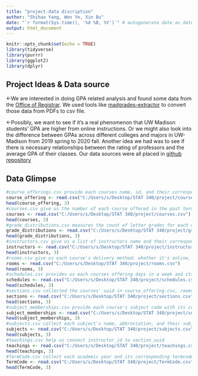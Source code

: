 ---
title: "project-data discription"
author: "Shihao Yang, Wen Ye, Xin Bu"
date: "`r format(Sys.time(), '%d %B, %Y')`" # autogenerate date as date of last knit
output: html_document
---

```{r setup, include=FALSE}
knitr::opts_chunk$set(echo = TRUE)
library(tidyverse)
library(purrr)
library(ggplot2)
library(dplyr)
```

## Project Ideas & Data source
<-We are interested in doing GPA related analysis and found some data from the [Office of Registrar](https://registrar.wisc.edu/datacenter/). We used tools like [madgrades-extractor](https://github.com/madgrades/madgrades-extractor) to convert those data from PDFs to csv file.

<-Possibly, we want to see if it's a real phenomenon that UW Madison students' GPA are higher from online instructions. Or we might also look into the difference between GPAs across different colleges and majors in UW-Madison from 2019 spring to 2020 fall. Another idea we had was to see if there is necessary relationships between the rating of professors and the average GPA of their classes. Our data sources were all placed in [github repository](https://github.com/wen-ye-xwz/GPA-Analysis)

## Data Glimpse

```{r}
#course_offerings.csv provide each courses name, id, and their corresponding termcode.
course_offering <- read.csv("C:/Users/s/Desktop/STAT 340/project/course_offerings.csv")
head(course_offering, 3)
#courses.csv give us the number of each course offered in the past terms.
courses <- read.csv("C:/Users/s/Desktop/STAT 340/project/courses.csv")
head(courses, 3)
#grade_distributions.csv measures the count of letter grades for each course sections.
grade_distributions <- read.csv("C:/Users/s/Desktop/STAT 340/project/grade_distributions.csv")
head(grade_distributions, 3)
#instructors.csv give us a list of instructors name and their corresponding id number.
instructors <- read.csv("C:/Users/s/Desktop/STAT 340/project/instructors.csv")
head(instructors, 3)
#rooms.csv give us each course's delivery method: whether it's online, off-campus, or on-campus. And if it's on-campus, there is a corresponding room id for that course.
rooms <- read.csv("C:/Users/s/Desktop/STAT 340/project/rooms.csv")
head(rooms, 3)
#schedules.csv provides us each courses offering days in a week and its time duration.
schedules <- read.csv("C:/Users/s/Desktop/STAT 340/project/schedules.csv")
head(schedules, 3)
#sections.csv collected the courses' uuid in course_offering.csv, rooms.csv, and schedules.csv together to give us a bridge to connect different datasets.
sections <- read.csv("C:/Users/s/Desktop/STAT 340/project/sections.csv")
head(sections, 3)
#subject_memberships.csv provide each course's subject code with its corresponding course_offering_uuid.
subject_memberships <- read.csv("C:/Users/s/Desktop/STAT 340/project/subject_memberships.csv")
head(subject_memberships, 3)
#subjects.csv collect each subject's name, abbreviation, and their subject_code.
subjects <- read.csv("C:/Users/s/Desktop/STAT 340/project/subjects.csv")
head(subjects, 3)
#teachings.csv help us connect instructor_id to section_uuid
teachings <- read.csv("C:/Users/s/Desktop/STAT 340/project/teachings.csv")
head(teachings, 3)
#TermCode.csv collect each academic year and its corresponding termcode for three terms in a year.
TermCode <- read.csv("C:/Users/s/Desktop/STAT 340/project/TermCode.csv")
head(TermCode, 3)
```



